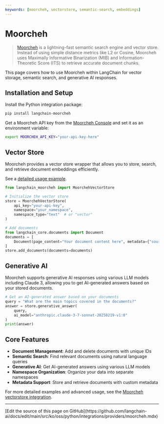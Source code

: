 ```yaml
---
keywords: [moorcheh, vectorstore, semantic-search, embeddings]
---
```


# Moorcheh

>[Moorcheh](https://www.moorcheh.ai/) is a lightning-fast semantic search engine and vector store. Instead of using simple distance metrics like L2 or Cosine, Moorcheh uses Maximally Informative Binarization (MIB) and Information-Theoretic Score (ITS) to retrieve accurate document chunks.

This page covers how to use Moorcheh within LangChain for vector storage, semantic search, and generative AI responses.

## Installation and Setup

Install the Python integration package:

```bash
pip install langchain-moorcheh
```

Get a Moorcheh API key from the [Moorcheh Console](https://console.moorcheh.ai/) and set it as an environment variable:

```bash
export MOORCHEH_API_KEY="your-api-key-here"
```

## Vector Store

Moorcheh provides a vector store wrapper that allows you to store, search, and retrieve document embeddings efficiently.

See a [detailed usage example](/oss/python/integrations/vectorstores/moorcheh).

```python
from langchain_moorcheh import MoorchehVectorStore

# Initialize the vector store
store = MoorchehVectorStore(
    api_key="your-api-key",
    namespace="your_namespace",
    namespace_type="text"  # or "vector"
)

# Add documents
from langchain_core.documents import Document
documents = [
    Document(page_content="Your document content here", metadata={"source": "example"})
]
store.add_documents(documents=documents)
```

## Generative AI

Moorcheh supports generative AI responses using various LLM models including Claude 3, allowing you to get AI-generated answers based on your stored documents.

```python
# Get an AI-generated answer based on your documents
query = "What are the main topics covered in the documents?"
answer = store.generative_answer(
    query,
    ai_model="anthropic.claude-3-7-sonnet-20250219-v1:0"
)
print(answer)
```

## Core Features

- **Document Management**: Add and delete documents with unique IDs
- **Semantic Search**: Find relevant documents using natural language queries
- **Generative AI**: Get AI-generated answers using various LLM models
- **Namespace Organization**: Organize your data into separate namespaces
- **Metadata Support**: Store and retrieve documents with custom metadata

For more detailed examples and advanced usage, see the [Moorcheh vectorstore integration](/oss/python/integrations/vectorstores/moorcheh).

---

<Callout icon="pen-to-square" iconType="regular">
  [Edit the source of this page on GitHub](https://github.com/langchain-ai/docs/edit/main/src/ko/oss/python/integrations/providers/moorcheh.mdx)
</Callout>
